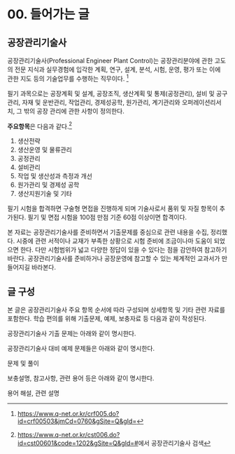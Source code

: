 # 00. 들어가는 글 {.unnumbered}

## 공장관리기술사

공장관리기술사(Professional Engineer Plant Control)는 공장관리분야에 관한 고도의 전문 지식과 실무경험에 입각한 계획, 연구, 설계, 분석, 시험, 운영, 평가 또는 이에 관한 지도 등의 기술업무를 수행하는 직무이다. [^pepc]

[^pepc]: [https://www.q-net.or.kr/crf005.do?id=crf00503&jmCd=0760&gSite=Q&gId=](https://www.q-net.or.kr/crf005.do?id=crf00503&jmCd=0760&gSite=Q&gId=){target="_blank"}

필기 과목으로는 공장계획 및 설계, 공장조직, 생산계획 및 통제(공정관리), 설비 및 공구관리, 자재 및 운반관리, 작업관리, 경제성공학, 원가관리, 계기관리와 오퍼레이션리서치, 그 밖의 공장 관리에 관한 사항이 정의한다.

**주요항목**은 다음과 같다.[^출제기준]

1. 생산전략
1. 생산운영 및 물류관리
1. 공정관리
1. 설비관리
1. 작업 및 생산성과 측정과 개선
1. 원가관리 및 경제성 공학
1. 생산지원기술 및 기타

[^출제기준]: [https://www.q-net.or.kr/cst006.do?id=cst00601&code=1202&gSite=Q&gId=#](https://www.q-net.or.kr/cst006.do?id=cst00601&code=1202&gSite=Q&gId=#){target="_blank"}에서 공장관리기술사 검색

필기 시험을 합격하면 구술형 면접을 진행하게 되며 기술사로서 품위 및 자질 항목이 추가된다. 필기 및 면접 시험을 100점 만점 기준 60점 이상이면 합격이다.

본 자료는 공장관리기술사를 준비하면서 기출문제를 중심으로 관련 내용을 수집, 정리했다. 시중에 관련 서적이나 교재가 부족한 상황으로 시험 준비에 조금이나마 도움이 되었으면 한다. 다만 시험범위가 넓고 다양한 정답이 있을 수 있다는 점을 감안하여 참고하기 바란다. 공장관리기술사를 준비하거나 공장운영에 참고할 수 있는 체계적인 교과서가 만들어지길 바라본다.

## 글 구성

본 글은 공장관리기술사 주요 항목 순서에 따라 구성되며 상세항목 및 기타 관련 자료를 포함한다. 학습 편의를 위해 기출문제, 예제, 보충자료 등 다음과 같이 작성된다.

공장관리기술사 기출 문제는 아래와 같이 명시한다.

:::{.callout-tip icon=false title="기출: 회차-교시-문제번호"}
:::


공장관리기술사 대비 예제 문제들은 아래와 같이 명시한다.

:::{.callout-important icon=false title="예제"}
문제 및 풀이
:::

보충설명, 참고사항, 관련 용어 등은 아래와 같이 명시한다.

:::{.callout-note icon=false title="보충자료"}
용어 해설, 관련 설명
:::
